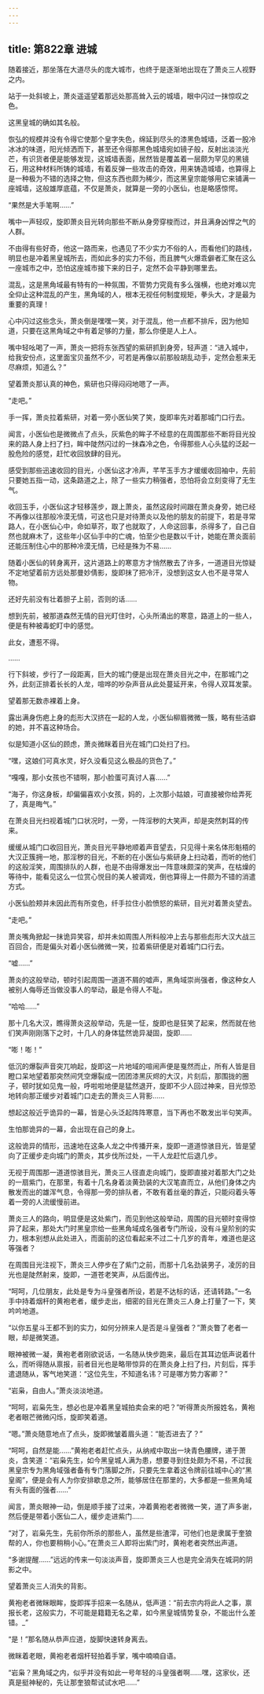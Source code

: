 ```yaml
---
---
---
```

title: 第822章 进城
---



随着接近，那坐落在大道尽头的庞大城市，也终于是逐渐地出现在了萧炎三人视野之内。

站于一处斜坡上，萧炎遥遥望着那远处那高耸入云的城墙，眼中闪过一抹惊叹之色。

这黑皇城的确如其名般。

恢弘的规模并没有令得它使那个皇字失色，绵延到尽头的漆黑色城墙，泛着一股冷冰冰的味道，阳光倾洒而下，甚至还令得那黑色城墙宛如镜子般，反射出淡淡光芒，有识货者便是能够发现，这城墙表面，居然皆是覆盖着一层颇为罕见的黑镜石，用这种材料所铸的城墙，有着反弹一些攻击的奇效，用来铸造城墙，也算得上是一种极为不错的选择之物，但这东西也颇为稀少，而这黑皇宗能够用它来铺满一座城墙，这般雄厚底蕴，不仅是萧炎，就算是一旁的小医仙，也是略感惊愕。

“果然是大手笔啊……”

嘴中一声轻叹，旋即萧炎目光转向那些不断从身旁穿梭而过，并且满身凶悍之气的人群。

不由得有些好奇，他这一路而来，也遇见了不少实力不俗的人，而看他们的路线，明显也是冲着黑皇城所去，而如此多的实力不俗，而且脾气火爆乖僻者汇聚在这么一座城市之中，恐怕这座城市接下来的日子，定然不会平静到哪里去。

混乱，这是黑角域最有特有的一种氛围，不管势力究竟有多么强横，也绝对难以完全仰止这种混乱的产生，黑角域的人，根本无视任何制度规矩，拳头大，才是最为重要的真理！

心中闪过这些念头，萧炎倒是嘿嘿一笑，对于混乱，他一点都不排斥，因为他知道，只要在这黑角域之中有着足够的力量，那么你便是人上人。

嘴中轻吆喝了一声，萧炎一把将东张西望的紫研抓到身旁，轻声道：“进入城中，给我安份点，这里面宝贝虽然不少，可若是再像以前那般胡乱动手，定然会惹来无尽麻烦，知道么？”

望着萧炎那认真的神色，紫研也只得闷闷地嗯了一声。

“走吧。”

手一挥，萧炎拉着紫研，对着一旁小医仙笑了笑，旋即率先对着那城门口行去。

闻言，小医仙也是微微点了点头，灰紫色的眸子不经意的在周围那些不断将目光投来的路人身上扫了扫，眸中陡然闪过的一抹森冷之色，令得那些人心头猛的泛起一股危险的感觉，赶忙收回放肆的目光。

感受到那些迅速收回的目光，小医仙这才冷声，芊芊玉手方才缓缓收回袖中，先前只要她五指一动，这条路道之上，除了一些实力稍强者，恐怕将会立刻变得了无生气。

收回玉手，小医仙这才轻移莲步，跟上萧炎，虽然这段时间跟在萧炎身旁，她已经不再像以往那般冷漠无情，可这也只是对待萧炎以及他的朋友的前提下，若是寻常路人，在小医仙心中，命如草芥，取了也就取了，人命这回事，杀得多了，自己自然也就麻木了，这些年小区仙手中的亡魂，怕至少也是数以千计，她能在萧炎面前还能压制住心中的那种冷漠无情，已经是殊为不易……

随着小医仙的转身离开，这片道路上的寒意方才悄然散去了许多，一道道目光惊疑不定地望着前方远处那曼妙倩影，旋即抹了把冷汗，没想到这女人也不是寻常人物。

还好先前没有壮着胆子上前，否则的话……

想到先前，被那道森然无情的目光盯住时，心头所涌出的寒意，路道上的一些人，便是有种被毒蛇盯中的感觉。

此女，遭惹不得。

……

行下斜坡，步行了一段距离，巨大的城门便是出现在萧炎目光之中，在那城门之外，此刻正排着长长的人龙，喧哗的吵杂声音从此处蔓延开来，令得人双耳发蒙。

望着那无数赤裸着上身。

露出满身伤疤上身的彪形大汉挤在一起的人龙，小医仙柳眉微微一簇，略有些洁癖的她，并不喜这种场合。

似是知道小区仙的顾虑，萧炎微眯着目光在城门口处扫了扫。

“嘿，这娘们可真水灵，好久没看见这么极品的货色了。”

“嘎嘎，那小女孩也不错啊，那小脸蛋可真讨人喜……”

“海子，你这身板，却偏偏喜欢小女孩，妈的，上次那小姑娘，可直接被你给弄死了，真是晦气。”

在萧炎目光扫视着城门口状况时，一旁，一阵淫秽的大笑声，却是突然刺耳的传来。

缓缓从城门口收回目光，萧炎目光平静地顺着声音望去，只见得十来名体形魁梧的大汉正簇拥一地，那淫秽的目光，不断的在小医仙与紫研身上扫动着，而听的他们的这般淫笑，周围排队的人群，也是不由得爆发出一阵意味颇深的笑声，在枯燥的等待中，能看见这么一位赏心悦目的美人被调戏，倒也算得上一件颇为不错的消遣方式。

小医仙脸颊并未因此而有所变色，纤手拉住小脸愤怒的紫研，目光对着萧炎望去。

“走吧。”

萧炎嘴角掀起一抹诡异笑容，却并未如周围人所料般冲上去与那些彪形大汉大战三百回合，而是偏头对着小医仙微微一笑，拉着紫研便是对着城门口行去。

“嘘……”

萧炎的这般举动，顿时引起周围一道道不屑的嘘声，黑角域崇尚强者，像这种女人被别人侮辱还当做没事人的举动，最是令得人不耻。

“哈哈……”

那十几名大汉，瞧得萧炎这般举动，先是一怔，旋即也是狂笑了起来，然而就在他们笑声刚刚落下之时，十几人的身体猛然诡异凝固，旋即……

“嘭！嘭！”

低沉的爆裂声音突兀响起，旋即这一片地域的喧闹声便是戛然而止，所有人皆是目瞪口呆地望着那突然间凭空爆裂成一团团漆黑灰烬的大汉，片刻后，那围拢的圈子，顿时犹如见鬼一般，呼啦啦地便是猛然退开，旋即不少人回过神来，目光惊恐地转向那正缓步对着城门口走去的萧炎三人背影……

想起这般近乎诡异的一幕，皆是心头泛起阵阵寒意，当下再也不敢发出半句笑声。

生怕那诡异的一幕，会出现在自己的身上。

这般诡异的情形，迅速地在这条人龙之中传播开来，旋即一道道惊骇目光，皆是望向了正缓步走向城门的萧炎，其步伐所过处，一干人龙赶忙后退几步。

无视于周围那一道道惊骇目光，萧炎三人径直走向城门，旋即直接对着那大门之处的一扇紫门，在那里，有着十几名身着淡黄劲装的大汉笔直而立，从他们身体之内散发而出的雄浑气息，令得那一旁的排队者，不敢有着丝毫的靠近，只能闷着头等着一旁的人流缓慢前进。

萧炎三人的路向，明显便是这处紫门，而见到他这般举动，周围的目光顿时变得惊异了起来，那处大门时黑皇宗给一些黑角域成名强者专门所设，没有斗皇阶别的实力，根本别想从此处进入，而面前的这位看起来不过二十几岁的青年，难道也是这等强者？

在周围目光注视下，萧炎三人停步在了紫门之前，而那十几名劲装男子，凌厉的目光也是陡然射来，旋即，一道苍老笑声，从后面传出。

“呵呵，几位朋友，此处是专为斗皇强者所设，若是不达标的话，还请转路。”一名手中持着烟杆的黄袍老者，缓步走出，细密的目光在萧炎三人身上打量了一下，笑吟吟地道。

“以你五星斗王都不到的实力，如何分辨来人是否是斗皇强者？”萧炎瞥了老者一眼，却是微笑道。

眼神被微一凝，黄袍老者刚欲说话，一名随从快步跑来，最后在其耳边低声说着什么，而听得随从禀报，前者目光也是略带惊异的在萧炎身上扫了扫，片刻后，挥手遣退随从，客气地笑道：“这位先生，不知道名讳？可是哪方势力客卿？”

“岩枭，自由人。”萧炎淡淡地道。

“呵呵，岩枭先生，想必也是冲着黑皇城拍卖会来的吧？”听得萧炎所报姓名，黄袍老者眼芒微微闪烁，旋即笑着道。

“嗯。”萧炎随意地点了点头，旋即微皱着眉头道：“能否进去了？”

“呵呵，自然是能……”黄袍老者赶忙点头，从纳戒中取出一块青色腰牌，递于萧炎，含笑道：“岩枭先生，如今黑皇城人满为患，想要寻到住处颇为不易，不过我黑皇宗专为黑角域强者备有专门落脚之所，只要先生拿着这令牌前往城中心的“黑皇阁”，便是会有人为你安排歇息之所，能够居住在那里的，大多都是一些黑角域有头有面的强者……”

闻言，萧炎眼神一动，倒是顺手接了过来，冲着黄袍老者微微一笑，道了声多谢，然后便是带着小医仙二人，缓步走进紫门……

“对了，岩枭先生，先前你所杀的那些人，虽然是些渣滓，可他们也是隶属于奎狼帮的人，你也要稍稍小心。”在萧炎三人即将出紫门时，黄袍老者突然出声道。

“多谢提醒……”远远的传来一句淡淡声音，旋即萧炎三人也是完全消失在城洞的阴影之中。

望着萧炎三人消失的背影。

黄袍老者微眯眼眸，旋即挥手招来一名随从，低声道：“前去宗内将此人之事，禀报长老，这般实力，不可能是籍籍无名之辈，如今黑皇城情势复杂，不能出什么差错。_”

“是！”那名随从恭声应道，旋脚快速转身离去。

微眯着老眼，黄袍老者烟杆轻拍着手掌，嘴中喃喃自语。

“岩枭？黑角域之内，似乎并没有如此一号年轻的斗皇强者啊……嘿，这家伙，还真是挺神秘的，先让那奎狼帮试试水吧……”